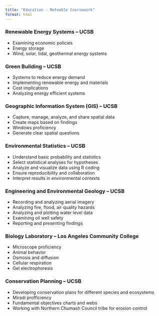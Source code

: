 ```yaml
---
title: "Education - Noteable Coursework"
format: html
---
```


::: notable-coursework
<h3>Renewable Energy Systems – UCSB</h3>

<ul>

<li>Examining economic policies</li>

<li>Energy storage</li>

<li>Wind, solar, tidal, geothermal energy systems</li>

</ul>

<h3>Green Building – UCSB</h3>

<ul>

<li>Systems to reduce energy demand</li>

<li>Implementing renewable energy and materials</li>

<li>Cost implications</li>

<li>Analyzing energy efficient systems</li>

</ul>

<h3>Geographic Information System (GIS) – UCSB</h3>

<ul>

<li>Capture, manage, analyze, and share spatial data</li>

<li>Create maps based on findings</li>

<li>Windows proficiency</li>

<li>Generate clear spatial questions</li>

</ul>

<h3>Environmental Statistics – UCSB</h3>

<ul>

<li>Understand basic probability and statistics</li>

<li>Select statistical analyses for hypotheses</li>

<li>Analyze and visualize data using R coding</li>

<li>Ensure reproducibility and collaboration</li>

<li>Interpret results in environmental contexts</li>

</ul>

<h3>Engineering and Environmental Geology – UCSB</h3>

<ul>

<li>Recording and analyzing aerial imagery</li>

<li>Analyzing fire, flood, air quality hazards</li>

<li>Analyzing and plotting water level data</li>

<li>Examining oil well safety</li>

<li>Reporting and presenting findings</li>

</ul>

<h3>Biology Laboratory – Los Angeles Community College</h3>

<ul>

<li>Microscope proficiency</li>

<li>Animal behavior</li>

<li>Osmosis and diffusion</li>

<li>Cellular respiration</li>

<li>Gel electrophoresis</li>

</ul>

<h3>Conservation Planning – UCSB</h3>

<ul>

<li>Developing conservation plans for different species and ecosystems</li>

<li>Miradi profficiency</li>

<li>Fundamental objectives charts and webs</li>

<li>Working with Northern Chumash Council tribe for erosion control</li>

</ul>
:::
